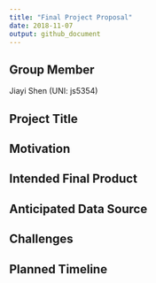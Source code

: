 ```yaml
---
title: "Final Project Proposal"
date: 2018-11-07
output: github_document
---
```


## Group Member
  Jiayi Shen (UNI: js5354)  


## Project Title



## Motivation



## Intended Final Product



## Anticipated Data Source



## Challenges



## Planned Timeline
